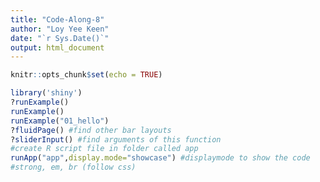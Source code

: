 ```yaml
---
title: "Code-Along-8"
author: "Loy Yee Keen"
date: "`r Sys.Date()`"
output: html_document
---
```


```r
knitr::opts_chunk$set(echo = TRUE)
```

```r
library('shiny')
?runExample()
runExample()
runExample("01_hello")
?fluidPage() #find other bar layouts
?sliderInput() #find arguments of this function
#create R script file in folder called app
runApp("app",display.mode="showcase") #displaymode to show the code
#strong, em, br (follow css)
```